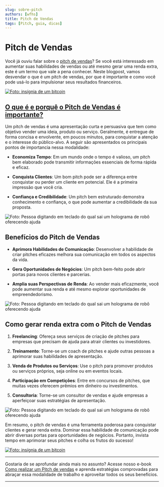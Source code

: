 ```yaml
---
slug: sobre-pitch
authors: [wfhs]
title: Pitch de Vendas
tags: [Pitch, guia, dicas]
---
```


# Pitch de Vendas

Você já ouviu falar sobre o [pitch de vendas](https://kiwify.app/jJLox9M)? Se você está interessado em aumentar suas habilidades de vendas ou até mesmo gerar uma renda extra, este é um termo que vale a pena conhecer. Neste blogpost, vamos desvendar o que é um pitch de vendas, por que é importante e como você pode usá-lo para impulsionar seus resultados financeiros.

[![Foto: insígnia de um bitcoin](./ads/pitch_promo.jpg#rounded)](https://kiwify.app/jJLox9M)

## [O que é e porquê o Pitch de Vendas é importante?](https://kiwify.app/jJLox9M)

Um pitch de vendas é uma apresentação curta e persuasiva que tem como objetivo vender uma ideia, produto ou serviço. Geralmente, é entregue de forma concisa e envolvente, em poucos minutos, para conquistar a atenção e o interesse do público-alvo. A seguir são apresentados os principais pontos de importancia nessa modalidade:

- **Economiza Tempo**: Em um mundo onde o tempo é valioso, um pitch bem elaborado pode transmitir informações essenciais de forma rápida e eficaz.

- **Conquista Clientes**: Um bom pitch pode ser a diferença entre conquistar ou perder um cliente em potencial. Ele é a primeira impressão que você cria.

- **Confiança e Credibilidade**: Um pitch bem estruturado demonstra conhecimento e confiança, o que pode aumentar a credibilidade da sua proposta.

![Foto: Pessoa digitando em teclado do qual sai um holograma de robô oferecendo ajuda](./img/pitch.jpg#rounded)

## Benefícios do Pitch de Vendas

- **Aprimora Habilidades de Comunicação**: Desenvolver a habilidade de criar pitches eficazes melhora sua comunicação em todos os aspectos da vida.

- **Gera Oportunidades de Negócios**: Um pitch bem-feito pode abrir portas para novos clientes e parcerias.

- **Amplia suas Perspectivas de Renda**: Ao vender mais eficazmente, você pode aumentar sua renda e até mesmo explorar oportunidades de empreendedorismo.

![Foto: Pessoa digitando em teclado do qual sai um holograma de robô oferecendo ajuda](./img/pitch1.jpg#rounded)

## Como gerar renda extra com o Pitch de Vendas

1. **Freelancing**: Ofereça seus serviços de criação de pitches para empresas que precisam de ajuda para atrair clientes ou investidores.

2. **Treinamento**: Torne-se um coach de pitches e ajude outras pessoas a aprimorar suas habilidades de apresentação.

3. **Venda de Produtos ou Serviços**: Use o pitch para promover produtos ou serviços próprios, seja online ou em eventos locais.

4. **Participação em Competições**: Entre em concursos de pitches, que muitas vezes oferecem prêmios em dinheiro ou investimentos.

5. **Consultoria**: Torne-se um consultor de vendas e ajude empresas a aperfeiçoar suas estratégias de apresentação.

![Foto: Pessoa digitando em teclado do qual sai um holograma de robô oferecendo ajuda](./img/pitch2.jpg#rounded)

Em resumo, o pitch de vendas é uma ferramenta poderosa para conquistar clientes e gerar renda extra. Dominar essa habilidade de comunicação pode abrir diversas portas para oportunidades de negócios. Portanto, invista tempo em aprimorar seus pitches e colha os frutos do sucesso!

[![Foto: insígnia de um bitcoin](./ads/pitch.jpg#rounded)](https://kiwify.app/jJLox9M)

<hr/>
Gostaria de se aprofundar ainda mais no assunto? Acesse nosso e-book <a href="https://kiwify.app/jJLox9M">Como realizar um Pitch de vendas</a> e aprenda estratégias comprovadas para abraçar essa modalidade de trabalho e aproveitar todos os seus benefícios.<br />

<hr/>
